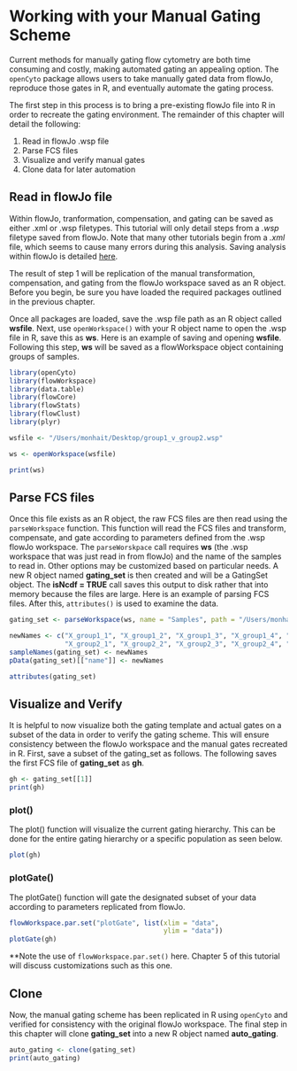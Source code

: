 # Working with your Manual Gating Scheme

Current methods for manually gating flow cytometry are both time consuming and costly, making automated gating an appealing option. The `openCyto` package allows users to take manually gated data from flowJo, reproduce those gates in R, and eventually automate the gating process. 

The first step in this process is to bring a pre-existing flowJo file into R in order to recreate the gating environment. The remainder of this chapter will detail the following:

1. Read in flowJo .wsp file  
2. Parse FCS files  
3. Visualize and verify manual gates 
4. Clone data for later automation

## Read in flowJo file

Within flowJo, tranformation, compensation, and gating can be saved as either .xml or .wsp filetypes. This tutorial will only detail steps from a *.wsp* filetype saved from flowJo. Note that many other tutorials begin from a *.xml* file, which seems to cause many errors during this analysis. Saving analysis within flowJo is detailed [here](http://docs.flowjo.com/vx/workspaces-and-samples/ws-savinganalysis/). 

The result of step 1 will be replication of the manual transformation, compensation, and gating from the flowJo workspace saved as an R object. Before you begin, be sure you have loaded the required packages outlined in the previous chapter.

Once all packages are loaded, save the .wsp file path as an R object called **wsfile**. Next, use `openWorkspace()` with your R object name to open the .wsp file in R, save this as **ws**. Here is an example of saving and opening **wsfile**. Following this step, **ws** will be saved as a flowWorkspace object containing groups of samples. 

```r
library(openCyto)
library(flowWorkspace)
library(data.table)
library(flowCore)
library(flowStats)
library(flowClust)
library(plyr)
```
```r
wsfile <- "/Users/monhait/Desktop/group1_v_group2.wsp"
```
```r
ws <- openWorkspace(wsfile)
```

```r
print(ws)
```

## Parse FCS files 

Once this file exists as an R object, the raw FCS files are then read using the `parseWorkspace` function. This function will read the FCS files and transform, compensate, and gate according to parameters defined from the .wsp flowJo workspace. The `parseWorskpace` call requires **ws** (the .wsp workspace that was just read in from flowJo) and the name of the samples to read in. Other options may be customized based on particular needs. A new R object named **gating_set** is then created and will be a GatingSet object. The **isNcdf = TRUE** call saves this output to disk rather that into memory because the files are large. Here is an example of parsing FCS files. After this, `attributes()` is used to examine the data.    

```r
gating_set <- parseWorkspace(ws, name = "Samples", path = "/Users/monhait/Desktop/data/group1_v_group2", isNcdf = TRUE, sampNloc = 'sampleNode')
```
```r
newNames <- c("X_group1_1", "X_group1_2", "X_group1_3", "X_group1_4", "X_group1_5",
              "X_group2_1", "X_group2_2", "X_group2_3", "X_group2_4", "X_group2_5")
sampleNames(gating_set) <- newNames
pData(gating_set)[["name"]] <- newNames
```
```r
attributes(gating_set)
```

## Visualize and Verify

It is helpful to now visualize both the gating template and actual gates on a subset of the data in order to verify the gating scheme. This will ensure consistency between the flowJo workspace and the manual gates recreated in R. First, save a subset of the gating_set as follows. The following saves the first FCS file of **gating_set** as **gh**. 

```r
gh <- gating_set[[1]]
print(gh)
```

### plot()

The plot() function will visualize the current gating hierarchy. This can be done for the entire gating hierarchy or a specific population as seen below. 

```r
plot(gh)
```

### plotGate()

The plotGate() function will gate the designated subset of your data according to parameters replicated from flowJo. 

```r
flowWorkspace.par.set("plotGate", list(xlim = "data",
                                       ylim = "data"))
plotGate(gh)
```

**Note the use of `flowWorkspace.par.set()` here. Chapter 5 of this tutorial will discuss customizations such as this one.   

## Clone

Now, the manual gating scheme has been replicated in R using `openCyto` and verified for consistency with the original flowJo workspace. The final step in this chapter will clone **gating_set** into a new R object named **auto_gating**. 

```r
auto_gating <- clone(gating_set)
print(auto_gating)
```



